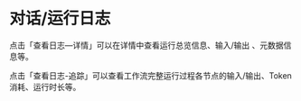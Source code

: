 # 对话/运行日志

点击「查看日志—详情」可以在详情中查看运行总览信息、输入/输出 、元数据信息等。


点击「查看日志-追踪」可以查看工作流完整运行过程各节点的输入/输出、Token 消耗、运行时长等。

